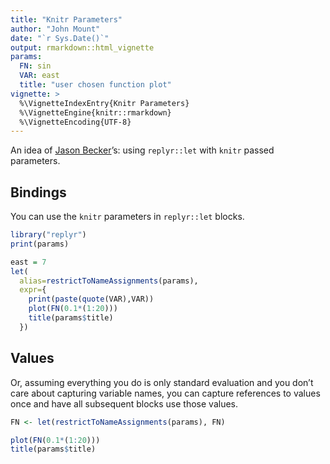 ```yaml
---
title: "Knitr Parameters"
author: "John Mount"
date: "`r Sys.Date()`"
output: rmarkdown::html_vignette
params:
  FN: sin
  VAR: east
  title: "user chosen function plot"
vignette: >
  %\VignetteIndexEntry{Knitr Parameters}
  %\VignetteEngine{knitr::rmarkdown}
  %\VignetteEncoding{UTF-8}
---
```


An idea of [Jason Becker](http://jsonbecker.com)'s: using `replyr::let` with `knitr` passed parameters.

## Bindings

You can use the `knitr` parameters in `replyr::let` blocks.

```r
library("replyr")
print(params)

east = 7
let(
  alias=restrictToNameAssignments(params),
  expr={ 
    print(paste(quote(VAR),VAR))
    plot(FN(0.1*(1:20)))
    title(params$title)
  })
```

## Values

Or, assuming everything you do is only standard evaluation and you don't care about capturing variable names, you can capture references to values once and have all subsequent blocks use those values.

```r
FN <- let(restrictToNameAssignments(params), FN)

plot(FN(0.1*(1:20)))
title(params$title)
```
